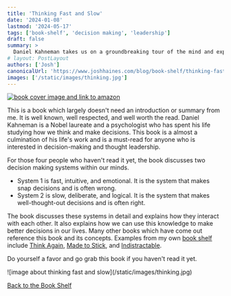 ```yaml
---
title: 'Thinking Fast and Slow'
date: '2024-01-08'
lastmod: '2024-05-17'
tags: ['book-shelf', 'decision making', 'leadership']
draft: false
summary: >
  Daniel Kahneman takes us on a groundbreaking tour of the mind and explains the two systems that drive the way we think.
# layout: PostLayout
authors: ['Josh']
canonicalUrl: 'https://www.joshhaines.com/blog/book-shelf/thinking-fast-and-slow'
images: ['/static/images/thinking.jpg']
---
```


<div className="mx-auto w-1/3">
  <a href="https://www.amazon.com/Thinking-Fast-Slow-Daniel-Kahneman/dp/0374275637">
    <img
      alt="book cover image and link to amazon"
      src="https://m.media-amazon.com/images/I/319zc862DSL._SY445_SX342_.jpg"
    />
  </a>
</div>

This is a book which largely doesn't need an introduction or summary from me. It is well known, well respected, and well worth the read. Daniel Kahneman is a Nobel laureate and a psychologist who has spent his life studying how we think and make decisions. This book is a almost a culmination of his life's work and is a must-read for anyone who is interested in decision-making and thought leadership.

For those four people who haven't read it yet, the book discusses two decision making systems within our minds.

- System 1 is fast, intuitive, and emotional. It is the system that makes snap decisions and is often wrong.
- System 2 is slow, deliberate, and logical. It is the system that makes well-thought-out decisions and is often right.

The book discusses these systems in detail and explains how they interact with each other. It also explains how we can use this knowledge to make better decisions in our lives. Many other books which have come out reference this book and its concepts. Examples from my own [book shelf](/blog/book-shelf) include [Think Again](/blog/book-shelf/think-again), [Made to Stick](/blog/book-shelf/made-to-stick), and [Indistractable](/blog/book-shelf/indistractable).

Do yourself a favor and go grab this book if you haven't read it yet.

<div className="-mx-2 flex flex-wrap justify-center overflow-hidden xl:-mx-2">
  <div className="my-1 w-full overflow-hidden px-2 xl:my-1 xl:w-3/4 xl:px-2">
    ![image about thinking fast and slow](/static/images/thinking.jpg)
  </div>
</div>

[Back to the Book Shelf](/blog/book-shelf)

